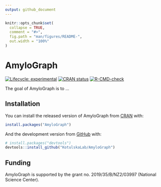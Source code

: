 ```yaml
---
output: github_document
---
```


<!-- README.md is generated from README.Rmd. Please edit that file -->

```r
knitr::opts_chunk$set(
  collapse = TRUE,
  comment = "#>",
  fig.path = "man/figures/README-",
  out.width = "100%"
)
```

# AmyloGraph

<!-- badges: start -->
[![Lifecycle: experimental](https://img.shields.io/badge/lifecycle-experimental-orange.svg)](https://lifecycle.r-lib.org/articles/stages.html#experimental)
[![CRAN status](https://www.r-pkg.org/badges/version/AmyloGraph2)](https://CRAN.R-project.org/package=AmyloGraph2)
[![R-CMD-check](https://github.com/KotulskaLab/AmyloGraph/workflows/R-CMD-check/badge.svg)](https://github.com/KotulskaLab/AmyloGraph/actions)
<!-- badges: end -->

The goal of AmyloGraph is to ...

## Installation

You can install the released version of AmyloGraph from [CRAN](https://CRAN.R-project.org) with:

``` r
install.packages("AmyloGraph")
```

And the development version from [GitHub](https://github.com/) with:

``` r
# install.packages("devtools")
devtools::install_github("KotulskaLab/AmyloGraph")
```

## Funding

AmyloGraph is supported by the grant no. 2019/35/B/NZ2/03997 (National Science Center).
